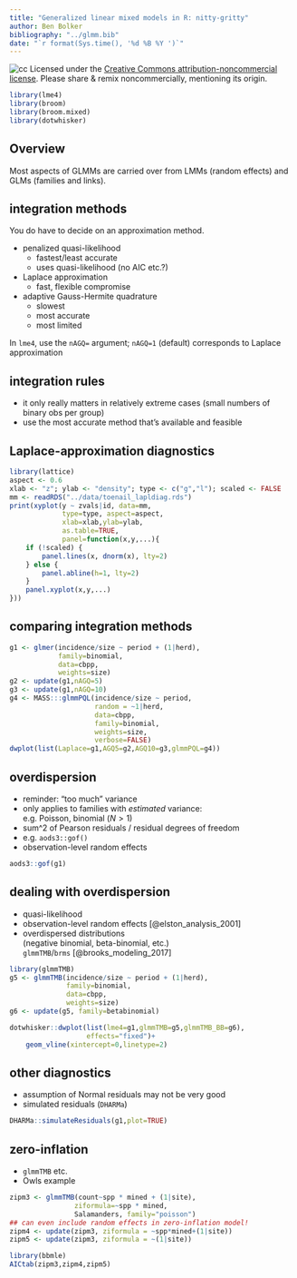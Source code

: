 ```yaml
---
title: "Generalized linear mixed models in R: nitty-gritty"
author: Ben Bolker
bibliography: "../glmm.bib"
date: "`r format(Sys.time(), '%d %B %Y ')`"
---
```


![cc](pix/cc-attrib-nc.png)
Licensed under the 
[Creative Commons attribution-noncommercial license](http://creativecommons.org/licenses/by-nc/3.0/).
Please share \& remix noncommercially, mentioning its origin.

```r
library(lme4)
library(broom)
library(broom.mixed)
library(dotwhisker)
```
        
## Overview

Most aspects of GLMMs are carried over from LMMs (random effects) and GLMs (families and links).

## integration methods

You do have to decide on an approximation method.

- penalized quasi-likelihood
    - fastest/least accurate
	- uses quasi-likelihood (no AIC etc.?)
- Laplace approximation
    - fast, flexible compromise
- adaptive Gauss-Hermite quadrature
    - slowest
    - most accurate
    - most limited

In `lme4`, use the `nAGQ=` argument; `nAGQ=1` (default) corresponds to Laplace approximation

## integration rules

- it only really matters in relatively extreme cases (small numbers of binary obs per group)
- use the most accurate method that's available and feasible

## Laplace-approximation diagnostics

```r
library(lattice)
aspect <- 0.6
xlab <- "z"; ylab <- "density"; type <- c("g","l"); scaled <- FALSE
mm <- readRDS("../data/toenail_lapldiag.rds")
print(xyplot(y ~ zvals|id, data=mm,
             type=type, aspect=aspect,
             xlab=xlab,ylab=ylab,
             as.table=TRUE,
             panel=function(x,y,...){
    if (!scaled) {
        panel.lines(x, dnorm(x), lty=2)
    } else {
        panel.abline(h=1, lty=2)
    }
    panel.xyplot(x,y,...)
}))
```

## comparing integration methods

```r
g1 <- glmer(incidence/size ~ period + (1|herd),
            family=binomial,
            data=cbpp,
            weights=size)
g2 <- update(g1,nAGQ=5)
g3 <- update(g1,nAGQ=10)
g4 <- MASS:::glmmPQL(incidence/size ~ period,
                     random = ~1|herd,
                     data=cbpp,
                     family=binomial,
                     weights=size,
                     verbose=FALSE)
dwplot(list(Laplace=g1,AGQ5=g2,AGQ10=g3,glmmPQL=g4))
```      
      
## overdispersion

- reminder: "too much" variance
- only applies to families with *estimated* variance:  
e.g. Poisson, binomial ($N>1$)
- sum^2 of Pearson residuals / residual degrees of freedom
- e.g. `aods3::gof()`
- observation-level random effects

```r
aods3::gof(g1)
```

## dealing with overdispersion

- quasi-likelihood
- observation-level random effects [@elston_analysis_2001]
- overdispersed distributions  
(negative binomial, beta-binomial, etc.)  
`glmmTMB`/`brms` [@brooks_modeling_2017]

```r
library(glmmTMB)
g5 <- glmmTMB(incidence/size ~ period + (1|herd),
              family=binomial,
              data=cbpp,
              weights=size)
g6 <- update(g5, family=betabinomial)
```

```r
dotwhisker::dwplot(list(lme4=g1,glmmTMB=g5,glmmTMB_BB=g6),
                   effects="fixed")+
    geom_vline(xintercept=0,linetype=2)
```

## other diagnostics

- assumption of Normal residuals may not be very good
- simulated residuals (`DHARMa`)

```r
DHARMa::simulateResiduals(g1,plot=TRUE)
```

## zero-inflation

- `glmmTMB` etc.
- Owls example

```r
zipm3 <- glmmTMB(count~spp * mined + (1|site),
                ziformula=~spp * mined,
                Salamanders, family="poisson")
## can even include random effects in zero-inflation model!
zipm4 <- update(zipm3, ziformula = ~spp*mined+(1|site))
zipm5 <- update(zipm3, ziformula = ~(1|site))
```

```r
library(bbmle)
AICtab(zipm3,zipm4,zipm5)
```


